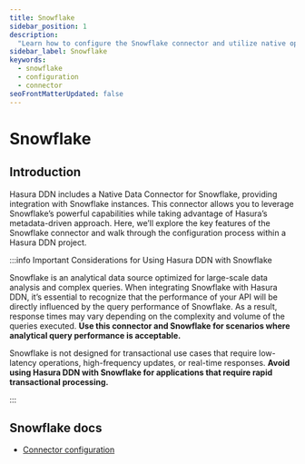 ```yaml
---
title: Snowflake
sidebar_position: 1
description:
  "Learn how to configure the Snowflake connector and utilize native operations to extend your API's capability."
sidebar_label: Snowflake
keywords:
  - snowflake
  - configuration
  - connector
seoFrontMatterUpdated: false
---
```


# Snowflake

## Introduction

Hasura DDN includes a Native Data Connector for Snowflake, providing integration with Snowflake instances. This
connector allows you to leverage Snowflake’s powerful capabilities while taking advantage of Hasura’s metadata-driven
approach. Here, we’ll explore the key features of the Snowflake connector and walk through the configuration process
within a Hasura DDN project.

:::info Important Considerations for Using Hasura DDN with Snowflake

Snowflake is an analytical data source optimized for large-scale data analysis and complex queries. When integrating
Snowflake with Hasura DDN, it’s essential to recognize that the performance of your API will be directly influenced by
the query performance of Snowflake. As a result, response times may vary depending on the complexity and volume of the
queries executed. **Use this connector and Snowflake for scenarios where analytical query performance is acceptable.**

Snowflake is not designed for transactional use cases that require low-latency operations, high-frequency updates, or
real-time responses. **Avoid using Hasura DDN with Snowflake for applications that require rapid transactional
processing.**

:::

## Snowflake docs

- [Connector configuration](/reference/connectors/snowflake/configuration.mdx)
